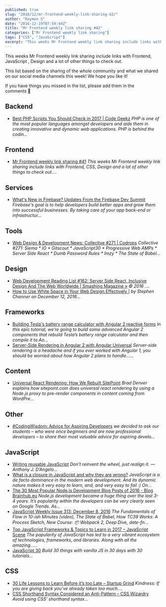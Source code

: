 ```yaml
---
published: true
slug: "2016/12/mr-frontend-weekly-link-sharing-42/"
author: "Raymon S"
date: "2016-12-19T07:59:44Z"
title: "Mr Frontend weekly link sharing #42"
categories: ["Mr Frontend weekly link sharing"]
tags: ["CSS", "JavaScript"]
excerpt: "This weeks Mr Frontend weekly link sharing include links with Frontend, JavaScript , Design and a l..."
---
```


This weeks Mr Frontend weekly link sharing include links with Frontend, JavaScript , Design and a lot of other things to check out.

This list based on the sharing of the whole community and what we shared on our social media channels this week! We hope you like it!

If you have things you missed in the list, please add them in the comments 🙂

## Backend

* [Best PHP Scripts You Should Check in 2017 | Code Geekz](http://buff.ly/2hgnZvw "Best PHP Scripts You Should Check in 2017 | Code Geekz") _PHP is one of the most popular languages amongst developers and aids them in creating innovative and dynamic web applications. PHP is behind the codin..._

## Frontend

* [Mr Frontend weekly link sharing #41](https://mrfrontend.org/2016/12/mr-frontend-weekly-link-sharing-41/ "Mr Frontend weekly link sharing #41") _This weeks Mr Frontend weekly link sharing include links with Frontend, CSS, Design and a lot of other things to check out...._

## Services

* [What's New in Firebase? Updates From the Firebase Dev Summit](http://buff.ly/2hnYaaz "What's New in Firebase? Updates From the Firebase Dev Summit") _Firebase's goal is to help developers build better apps and grow them into successful businesses. By taking care of your app back-end or infrastructur..._

## Tools

* [Web Design & Development News: Collective #271 | Codrops](http://buff.ly/2gByycZ "Web Design & Development News: Collective #271 | Codrops") _Collective #271: Siema * IO * Gitscout * JavaScript30 * Progressive Web AMPs * Server Side React * Dumb Password Rules * Imzy * The State of Babel..._

## Design

* [Web Development Reading List #162: Server Side React, Inclusive Design And The Web Worldwide | Smashing Magazine »](http://buff.ly/2gUfraf "Web Development Reading List #162: Server Side React, Inclusive Design And The Web Worldwide | Smashing Magazine »") _© 2016 ...._
* [How to Use White Space in Your Web Design Effectively |](http://buff.ly/2hupQxb "How to Use White Space in Your Web Design Effectively |") _by Stephen Channer on December 12, 2016..._

## Frameworks

* [Building Tesla's battery range calculator with Angular 2 reactive forms](http://buff.ly/2gUa9M0 "Building Tesla's battery range calculator with Angular 2 reactive forms") _In this epic tutorial, we’re going to build some advanced Angular 2 components that rebuild Tesla’s battery range calculator and then compile it to Ao..._
* [Server-Side Rendering in Angular 2 with Angular Universal](http://buff.ly/2gUboL8 "Server-Side Rendering in Angular 2 with Angular Universal") _Server-side rendering is a headache and if you ever worked with Angular 1, you should be worried about how Angular 2 plans to handle......_

## Content

* [Universal React Rendering: How We Rebuilt SitePoint](http://buff.ly/2hvlMKA "Universal React Rendering: How We Rebuilt SitePoint") _Brad Denver explains how sitepoint.com does universal react rendering by using a Node.js proxy to pre-render components in content coming from WordPre..._

## Other

* [#CodingWisdom: Advice for Aspiring Developers](http://buff.ly/2hwitVP "#CodingWisdom: Advice for Aspiring Developers") _we decided to ask our students – who were once beginners and are now professional developers – to share their most valuable advice for aspiring develo..._

## JavaScript

* [Writing reusable JavaScript](http://buff.ly/2gDlTS9 "Writing reusable JavaScript") _Don’t reinvent the wheel, just realign it. — Anthony J. D’Angelo..._
* [What is a closure in JavaScript and why they are wrong?](http://buff.ly/2gBIxPB "What is a closure in JavaScript and why they are wrong?") _JavaScript is a de facto dominance in the modern web development. And its dynamic nature makes it very easy to learn, and, and very easy to fail :) On..._
* [The 30 Most Popular Node.js Development Blog Posts of 2016 - Blog Brainhub.eu](http://buff.ly/2gm5ZeO "The 30 Most Popular Node.js Development Blog Posts of 2016 - Blog Brainhub.eu") _Node.js development became a huge thing over the last 3-4 years. It’s popularity within the developers can be very clearly seen on Google Trends. As..._
* [JavaScript Weekly Issue 313: December 8, 2016](http://buff.ly/2hpUhF2 "JavaScript Weekly Issue 313: December 8, 2016") _The Fundamentals of Flow in 10-ish Minutes (video), The State of Babel, How TC39 Works: A Process Sketch, New Course: 📦 Webpack 2, Deep Dive, date-fn..._
* [Top JavaScript Frameworks & Topics to Learn in 2017 – JavaScript Scene](http://buff.ly/2hgoxl4 "Top JavaScript Frameworks & Topics to Learn in 2017 – JavaScript Scene") _The popularity of JavaScript has led to a very vibrant ecosystem of technologies, frameworks, and libraries. Along with all the amazing…..._
* [JavaScript 30](http://buff.ly/2h4an6i "JavaScript 30") _Build 30 things with vanilla JS in 30 days with 30 tutorials..._

## CSS

* [30 Life Lessons to Learn Before it’s too Late – Startup Grind](http://buff.ly/2hx5aEn "30 Life Lessons to Learn Before it’s too Late – Startup Grind") _Kindness: If you are giving back you’ve already taken too much...._
* [CSS Shorthand Syntax Considered an Anti-Pattern – CSS Wizardry](http://buff.ly/2gmg1N2 "CSS Shorthand Syntax Considered an Anti-Pattern – CSS Wizardry") _Avoid using CSS’ shorthand syntax..._